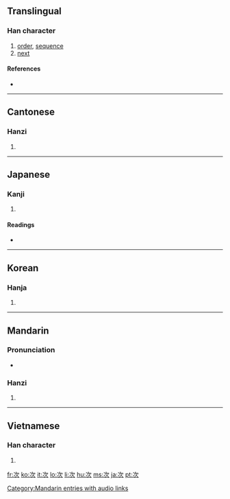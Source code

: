 ==Translingual==

===Han character===
{{Han char|rn=76|rad=欠|as=02|sn=6|four=3718<sub>2</sub>|canj=戈一弓人 (IMNO), 一一弓人 (MMNO)|ids=⿰[[冫]][[欠]]}}

# [[order]], [[sequence]]
# [[next]]

====References====
* {{Han ref|kx=0565.030|dkj=15992|dj=0954.010|hdz=32133.020|uh=6B21|ud=27425|bh=A6B8|bd=42680}}

----

==Cantonese==

===Hanzi===
{{yue-hanzi|jyut=|y=chi3}}

# {{defn|Cantonese|sort=欠02}}

----

==Japanese==

===Kanji===
{{ja-kanji|grade=3|rs=欠02}}

# {{defn|Japanese}}

====Readings====
* {{ja-readings|on=[[じ]] (ji), [[し]] (shi)|kun=[[つぐ]] ([[tsugu]]), [[つぎ]] ([[tsugi]])}}

----

==Korean==

===Hanja===
{{ko-hanja|hangeul=차|eumhun=|rv=cha|mr=ch'a|y=cha}}

# {{defn|Korean|sort=欠02}}

----

==Mandarin==

===Pronunciation===
*{{audio|zh-cì.ogg|audio}}

===Hanzi===
{{cmn-hanzi|pin=[[cì]] ([[ci4]]), [[zí1ci]] (zi1ci2)|wg=tz'u<sup>4</sup>, <sup>2</sup>}}

# {{defn|Mandarin|sort=欠02}}

[[Category:Mandarin entries with audio links]]

----

==Vietnamese==

===Han character===
{{vi-hantu|[[thứ]], [[thớ]]|rs=欠02}}

# {{defn|Vietnamese|sort=欠02}}

[[fr:次]]
[[ko:次]]
[[it:次]]
[[lo:次]]
[[li:次]]
[[hu:次]]
[[ms:次]]
[[ja:次]]
[[pt:次]]